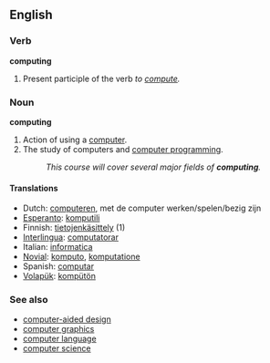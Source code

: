 ==English==

===Verb===
'''computing'''

# Present participle of the verb ''to [[compute]].''

===Noun===
'''computing'''

# Action of using a [[computer]].
# The study of computers and [[computer programming]].
#:''This course will cover several major fields of '''computing'''.''

====Translations====
{{rfc-trans}}
*Dutch: [[computeren]], met de computer werken/spelen/bezig zijn
*[[Esperanto]]: [[komputili]]
*Finnish: [[tietojenkäsittely]] (1)
*[[Interlingua]]: [[computatorar]]
*Italian: [[informatica]]
*[[Novial]]: [[komputo]], [[komputatione]]
*Spanish: [[computar]]
*[[Volapük]]: [[kompütön]]

===See also===
*[[computer-aided design]]
*[[computer graphics]]
*[[computer language]]
*[[computer science]]